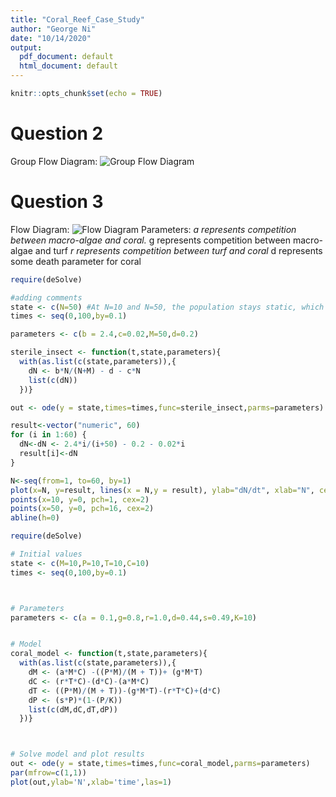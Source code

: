 ```yaml
---
title: "Coral_Reef_Case_Study"
author: "George Ni"
date: "10/14/2020"
output:
  pdf_document: default
  html_document: default
---
```


```r
knitr::opts_chunk$set(echo = TRUE)
```

# Question 2
Group Flow Diagram: 
![Group Flow Diagram](SES Coral Flow Chart.jpeg)

# Question 3
Flow Diagram: 
![Flow Diagram](Blank diagram.jpeg)
Parameters: 
*a represents competition between macro-algae and coral. 
*g represents competition between macro-algae and turf
*r represents competition between turf and coral
*d represents some death parameter for coral 


```r
require(deSolve)

#adding comments
state <- c(N=50) #At N=10 and N=50, the population stays static, which could be eq? Starting at N-8, the population goes down to 0
times <- seq(0,100,by=0.1)

parameters <- c(b = 2.4,c=0.02,M=50,d=0.2)

sterile_insect <- function(t,state,parameters){
  with(as.list(c(state,parameters)),{
    dN <- b*N/(N+M) - d - c*N
    list(c(dN))   
  })}

out <- ode(y = state,times=times,func=sterile_insect,parms=parameters)

result<-vector("numeric", 60)
for (i in 1:60) {
  dN<-dN <- 2.4*i/(i+50) - 0.2 - 0.02*i
  result[i]<-dN
}

N<-seq(from=1, to=60, by=1)
plot(x=N, y=result, lines(x = N,y = result), ylab="dN/dt", xlab="N", cex=0.1)
points(x=10, y=0, pch=1, cex=2)
points(x=50, y=0, pch=16, cex=2)
abline(h=0)

```


```r
require(deSolve)

# Initial values
state <- c(M=10,P=10,T=10,C=10)
times <- seq(0,100,by=0.1)



# Parameters
parameters <- c(a = 0.1,g=0.8,r=1.0,d=0.44,s=0.49,K=10)


# Model
coral_model <- function(t,state,parameters){
  with(as.list(c(state,parameters)),{
    dM <- (a*M*C) -((P*M)/(M + T))+ (g*M*T)
    dC <- (r*T*C)-(d*C)-(a*M*C)
    dT <- ((P*M)/(M + T))-(g*M*T)-(r*T*C)+(d*C)
    dP <- (s*P)*(1-(P/K))
    list(c(dM,dC,dT,dP))   
  })}



# Solve model and plot results
out <- ode(y = state,times=times,func=coral_model,parms=parameters)
par(mfrow=c(1,1))
plot(out,ylab='N',xlab='time',las=1)
```